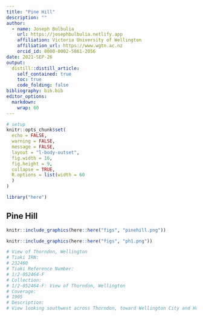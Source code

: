 ```yaml
---
title: "Pine Hill"
description: ""
author:
  - name: Joseph Bulbulia
    url: https://josephbulbulia.netlify.app
    affiliation: Victoria University of Wellington
    affiliation_url: https://www.wgtn.ac.nz
    orcid_id: 0000-0002-5861-2056
date: 2021-SEP-26
output:
  distill::distill_article:
    self_contained: true
    toc: true
    code_folding: false
bibliography: bib.bib
editor_options: 
  markdown: 
    wrap: 60
---
```


```r
# setup
knitr::opts_chunk$set(
  echo = FALSE,
  warning = FALSE,
  message = FALSE,
  layout = "l-body-outset",
  fig.width = 16,
  fig.height = 9,
  collapse = TRUE,
  R.options = list(width = 60
  )
)

library("here")

```


## Pine Hill


```r
knitr::include_graphics(here::here("figs", "pinehill.png"))
```



```r
knitr::include_graphics(here::here("figs", "ph1.png"))

# View of Thorndon, Wellington
# Tiaki IRN:
# 232460
# Tiaki Reference Number:
# 1/2-052464-F
# Collection:
# 1/2-052464-F: View of Thorndon, Wellington
# Coverage:
# 1905
# Description:
# View looking southwest across Thorndon, toward Wellington City and Harbour. In the centre is the northern part of the Botanic Gardens which was later to become Anderson Park: the road that runs to the left of this (in the vicinity of what was later Bowen Street) is Glenbervie Road. Taken by an unidentified photographer, circa 1905.
```



